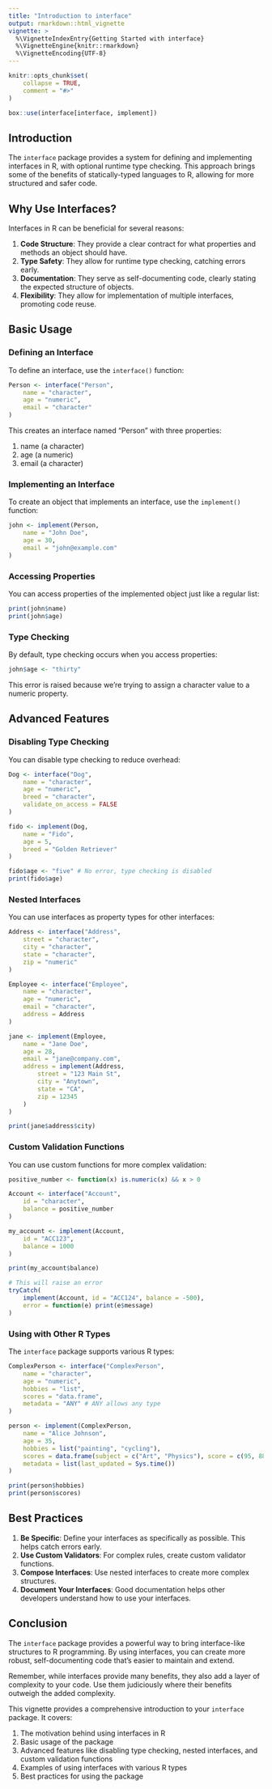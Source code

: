 ```yaml
---
title: "Introduction to interface"
output: rmarkdown::html_vignette
vignette: >
  %\VignetteIndexEntry{Getting Started with interface}
  %\VignetteEngine{knitr::rmarkdown}
  %\VignetteEncoding{UTF-8}
---
```


```r
knitr::opts_chunk$set(
    collapse = TRUE,
    comment = "#>"
)
```

```r
box::use(interface[interface, implement])
```

## Introduction

The `interface` package provides a system for defining and implementing interfaces in R, with optional runtime type checking. This approach brings some of the benefits of statically-typed languages to R, allowing for more structured and safer code.

## Why Use Interfaces?

Interfaces in R can be beneficial for several reasons:

1. **Code Structure**: They provide a clear contract for what properties and methods an object should have.
2. **Type Safety**: They allow for runtime type checking, catching errors early.
3. **Documentation**: They serve as self-documenting code, clearly stating the expected structure of objects.
4. **Flexibility**: They allow for implementation of multiple interfaces, promoting code reuse.

## Basic Usage

### Defining an Interface

To define an interface, use the `interface()` function:

```r
Person <- interface("Person",
    name = "character",
    age = "numeric",
    email = "character"
)
```

This creates an interface named "Person" with three properties:

1. name (a character)
1. age (a numeric)
1. email (a character)

### Implementing an Interface

To create an object that implements an interface, use the `implement()` function:

```r
john <- implement(Person,
    name = "John Doe",
    age = 30,
    email = "john@example.com"
)
```

### Accessing Properties

You can access properties of the implemented object just like a regular list:

```r
print(john$name)
print(john$age)
```

### Type Checking

By default, type checking occurs when you access properties:

```r
john$age <- "thirty"
```

This error is raised because we're trying to assign a character value to a numeric property.

## Advanced Features

### Disabling Type Checking

You can disable type checking to reduce overhead:

```r
Dog <- interface("Dog",
    name = "character",
    age = "numeric",
    breed = "character",
    validate_on_access = FALSE
)

fido <- implement(Dog,
    name = "Fido",
    age = 5,
    breed = "Golden Retriever"
)

fido$age <- "five" # No error, type checking is disabled
print(fido$age)
```

### Nested Interfaces

You can use interfaces as property types for other interfaces:

```r
Address <- interface("Address",
    street = "character",
    city = "character",
    state = "character",
    zip = "numeric"
)

Employee <- interface("Employee",
    name = "character",
    age = "numeric",
    email = "character",
    address = Address
)

jane <- implement(Employee,
    name = "Jane Doe",
    age = 28,
    email = "jane@company.com",
    address = implement(Address,
        street = "123 Main St",
        city = "Anytown",
        state = "CA",
        zip = 12345
    )
)

print(jane$address$city)
```

### Custom Validation Functions

You can use custom functions for more complex validation:

```r
positive_number <- function(x) is.numeric(x) && x > 0

Account <- interface("Account",
    id = "character",
    balance = positive_number
)

my_account <- implement(Account,
    id = "ACC123",
    balance = 1000
)

print(my_account$balance)

# This will raise an error
tryCatch(
    implement(Account, id = "ACC124", balance = -500),
    error = function(e) print(e$message)
)
```

### Using with Other R Types

The `interface` package supports various R types:

```r
ComplexPerson <- interface("ComplexPerson",
    name = "character",
    age = "numeric",
    hobbies = "list",
    scores = "data.frame",
    metadata = "ANY" # ANY allows any type
)

person <- implement(ComplexPerson,
    name = "Alice Johnson",
    age = 35,
    hobbies = list("painting", "cycling"),
    scores = data.frame(subject = c("Art", "Physics"), score = c(95, 88)),
    metadata = list(last_updated = Sys.time())
)

print(person$hobbies)
print(person$scores)
```

## Best Practices

1. **Be Specific**: Define your interfaces as specifically as possible. This helps catch errors early.
2. **Use Custom Validators**: For complex rules, create custom validator functions.
3. **Compose Interfaces**: Use nested interfaces to create more complex structures.
4. **Document Your Interfaces**: Good documentation helps other developers understand how to use your interfaces.

## Conclusion

The `interface` package provides a powerful way to bring interface-like structures to R programming. By using interfaces, you can create more robust, self-documenting code that's easier to maintain and extend.

Remember, while interfaces provide many benefits, they also add a layer of complexity to your code. Use them judiciously where their benefits outweigh the added complexity.

This vignette provides a comprehensive introduction to your `interface` package. It covers:

1. The motivation behind using interfaces in R
2. Basic usage of the package
3. Advanced features like disabling type checking, nested interfaces, and custom validation functions
4. Examples of using interfaces with various R types
5. Best practices for using the package
